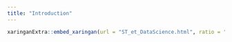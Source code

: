 ```yaml
---
title: "Introduction"
---
```



```r
xaringanExtra::embed_xaringan(url = "ST_et_DataScience.html", ratio = "16:9")
```